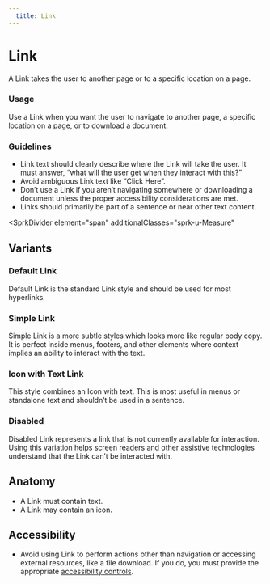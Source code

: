 ```yaml
---
  title: Link
---
```


# Link

A Link takes the user to another page
or to a specific location on a page.

<ComponentPreview
  componentName="link--default-story"
  hasReact
  hasAngular
  hasHTML
/>

### Usage

Use a Link when you want the user to
navigate to another page, a specific
location on a page, or to download a document.

### Guidelines

- Link text should clearly describe where
the Link will take the user. It must answer,
“what will the user get when they interact
with this?”
- Avoid ambiguous Link text like “Click Here”.
- Don’t use a Link if you aren’t navigating
somewhere or downloading a document unless
the proper accessibility considerations are met.
- Links should primarily be part of a sentence
or near other text content.

<SprkDivider
 element="span"
 additionalClasses="sprk-u-Measure"
></SprkDivider>

## Variants

### Default Link

Default Link is the standard Link style and
should be used for most hyperlinks.

<ComponentPreview
  componentName="link--default-story"
  hasReact
  hasAngular
  hasHTML
/>

### Simple Link

Simple Link is a more subtle styles which
looks more like regular body copy. It is
perfect inside menus, footers, and other
elements where context implies an ability
to interact with the text.

<ComponentPreview
  componentName="link--simple"
  hasReact
  hasAngular
  hasHTML
/>

### Icon with Text Link

This style combines an Icon with text.
This is most useful in menus or standalone
text and shouldn’t be used in a sentence.

<ComponentPreview
  componentName="link--icon-with-text-link"
  hasReact
  hasAngular
  hasHTML
/>

### Disabled

Disabled Link represents a link that is not
currently available for interaction. Using
this variation helps screen readers and other
assistive technologies understand that the
Link can’t be interacted with.

<ComponentPreview
  componentName="link--disabled"
  hasReact
  hasAngular
  hasHTML
/>

## Anatomy

- A Link must contain text.
- A Link may contain an icon.

## Accessibility

- Avoid using Link to perform actions other than
navigation or accessing external resources, like
a file download. If you do, you must provide the
appropriate [accessibility controls](https://www.w3.org/TR/wai-aria-practices-1.1/).